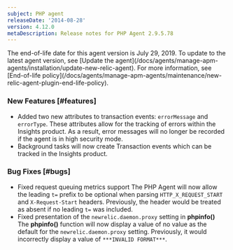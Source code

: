 ```yaml
---
subject: PHP agent
releaseDate: '2014-08-28'
version: 4.12.0
metaDescription: Release notes for PHP Agent 2.9.5.78
---
```


<Callout variant="important">
  The end-of-life date for this agent version is July 29, 2019. To update to the latest agent version, see [Update the agent](/docs/agents/manage-apm-agents/installation/update-new-relic-agent). For more information, see [End-of-life policy](/docs/agents/manage-apm-agents/maintenance/new-relic-agent-plugin-end-life-policy).
</Callout>

### New Features [#features]

* Added two new attributes to transaction events: `errorMessage` and `errorType`. These attributes allow for the tracking of errors within the Insights product. As a result, error messages will no longer be recorded if the agent is in high security mode.
* Background tasks will now create Transaction events which can be tracked in the Insights product.

### Bug Fixes [#bugs]

* Fixed request queuing metrics support
  The PHP Agent will now allow the leading `t=` prefix to be optional when parsing `HTTP_X_REQUEST_START` and `X-Request-Start` headers. Previously, the header would be treated as absent if no leading `t=` was included.
* Fixed presentation of the `newrelic.daemon.proxy` setting in **phpinfo()**
  The **phpinfo()** function will now display a value of no value as the default for the `newrelic.daemon.proxy` setting. Previously, it would incorrectly display a value of `***INVALID FORMAT***`.
